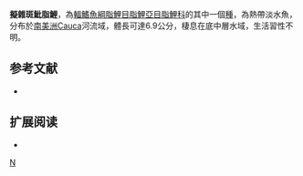{{Speciesbox 
| taxon = Hyphessobrycon poecilioides
| status = NE
| status_system = IUCN3.1
| authority =  [[Eigenmann|Eigenmann]], 1913
| synonyms = 
}}
'''擬雜斑魮脂鯉'''，為[[輻鰭魚綱|輻鰭魚綱]][[脂鯉目|脂鯉目]][[脂鯉亞目|脂鯉亞目]][[脂鯉科|脂鯉科]]的其中一個[[種|種]]，為熱帶淡水魚，分布於[[南美洲|南美洲]]Cauca河流域，體長可達6.9公分，棲息在底中層水域，生活習性不明。

==参考文献==
{{refbegin}}
*{{FishBase_species|genus=Hyphessobrycon|species=poecilioides|year=2013|month=12}}
{{refend}}

== 扩展阅读 ==
{{refbegin}}
*{{wikispecies-inline|Hyphessobrycon poecilioides|擬雜斑魮脂鯉}}
{{refend}}
{{Taxonbar|from=Q5583860}}

[[Category:魮脂鯉屬|N]]


{{魚類小作品}}
